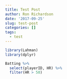 ```yaml
---
title: Test Post
author: Ron Richardson
date: '2017-09-25'
slug: test-post
categories: []
tags:
  - test
---
```


```r
library(Lahman)
library(dplyr)

Batting %>%
  select(playerID, HR) %>%
  filter(HR > 50)
```

